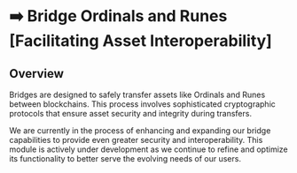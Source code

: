 # ➡️ Bridge Ordinals and Runes [Facilitating Asset Interoperability]

## Overview

Bridges are designed to safely transfer assets like Ordinals and Runes between blockchains. This process involves sophisticated cryptographic protocols that ensure asset security and integrity during transfers.

We are currently in the process of enhancing and expanding our bridge capabilities to provide even greater security and interoperability. This module is actively under development as we continue to refine and optimize its functionality to better serve the evolving needs of our users.
